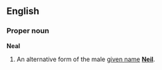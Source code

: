 ==English==
===Proper noun===
'''Neal'''

#An alternative form of the male [[given name]] '''[[Neil]]'''.